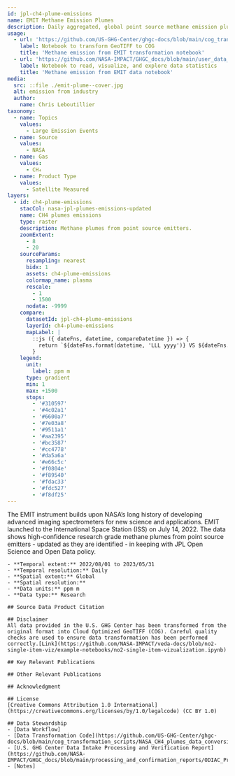```yaml
---
id: jpl-ch4-plume-emissions
name: EMIT Methane Emission Plumes
description: Daily aggregated, global point source methane emission plume estimates from the EMIT instrument on the International Space Station (ISS)
usage:
  - url: 'https://github.com/US-GHG-Center/ghgc-docs/blob/main/cog_transformation_scripts/NASA_CH4_plumes_data_conversion.py'
    label: Notebook to transform GeoTIFF to COG
    title: 'Methane emission from EMIT transformation notebook'
  - url: 'https://github.com/NASA-IMPACT/GHGC_docs/blob/main/user_data_notebooks/methane_plumes_emit.ipynb'
    label: Notebook to read, visualize, and explore data statistics
    title: 'Methane emission from EMIT data notebook'
media:
  src: ::file ./emit-plume--cover.jpg
  alt: emission from industry
  author:
    name: Chris Leboutillier
taxonomy:
  - name: Topics
    values:
      - Large Emission Events
  - name: Source
    values:
      - NASA
  - name: Gas
    values:
      - CH₄
  - name: Product Type
    values:
      - Satellite Measured
layers:
  - id: ch4-plume-emissions
    stacCol: nasa-jpl-plumes-emissions-updated
    name: CH4 plumes emissions
    type: raster
    description: Methane plumes from point source emitters.
    zoomExtent:
      - 8
      - 20
    sourceParams:
      resampling: nearest
      bidx: 1
      assets: ch4-plume-emissions
      colormap_name: plasma
      rescale:
        - 1
        - 1500
      nodata: -9999
    compare:
      datasetId: jpl-ch4-plume-emissions
      layerId: ch4-plume-emissions
      mapLabel: |
        ::js ({ dateFns, datetime, compareDatetime }) => {
          return `${dateFns.format(datetime, 'LLL yyyy')} VS ${dateFns.format(compareDatetime, 'LLL yyyy')}`;
        }
    legend:
      unit: 
        label: ppm m
      type: gradient
      min: 1
      max: +1500
      stops:
        - '#310597'
        - '#4c02a1'
        - '#6600a7'
        - '#7e03a8'
        - '#9511a1'
        - '#aa2395'
        - '#bc3587'
        - '#cc4778'
        - '#da5a6a'
        - '#e66c5c'
        - '#f0804e'
        - '#f89540'
        - '#fdac33'
        - '#fdc527'
        - '#f8df25'
---
```


<Block>
  <Prose>
    The EMIT instrument builds upon NASA’s long history of developing advanced imaging spectrometers for new science and applications. EMIT launched to the International Space Station (ISS) on July 14, 2022.
    The data shows high-confidence research grade methane plumes from point source emitters - updated as they are identified - in keeping with JPL Open Science and Open Data policy.

    - **Temporal extent:** 2022/08/01 to 2023/05/31  
    - **Temporal resolution:** Daily    
    - **Spatial extent:** Global    
    - **Spatial resolution:**    
    - **Data units:** ppm m   
    - **Data type:** Research

    ## Source Data Product Citation

    ## Disclaimer
    All data provided in the U.S. GHG Center has been transformed from the original format into Cloud Optimized GeoTIFF (COG). Careful quality checks are used to ensure data transformation has been performed correctly.[Link](https://github.com/NASA-IMPACT/veda-docs/blob/no2-single-item-viz/example-notebooks/no2-single-item-vizualization.ipynb)
   
    ## Key Relevant Publications

    ## Other Relevant Publications 

    ## Acknowledgment       
      
    ## License
    [Creative Commons Attribution 1.0 International](https://creativecommons.org/licenses/by/1.0/legalcode) (CC BY 1.0) 
   
    ## Data Stewardship
    - [Data Workflow]
    - [Data Transformation Code](https://github.com/US-GHG-Center/ghgc-docs/blob/main/cog_transformation_scripts/NASA_CH4_plumes_data_conversion.py)
    - [U.S. GHG Center Data Intake Processing and Verification Report](https://github.com/NASA-IMPACT/GHGC_docs/blob/main/processing_and_confirmation_reports/ODIAC_Processing%20and%20Confirmation%20Report%20.pdf)
    - [Notes]

  </Prose>
</Block>
